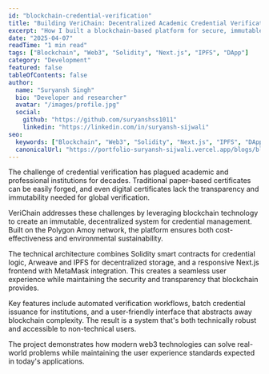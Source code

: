 ```yaml
---
id: "blockchain-credential-verification"
title: "Building VeriChain: Decentralized Academic Credential Verification"
excerpt: "How I built a blockchain-based platform for secure, immutable credential verification using Solidity smart contracts, IPFS storage, and modern web technologies."
date: "2025-04-07"
readTime: "1 min read"
tags: ["Blockchain", "Web3", "Solidity", "Next.js", "IPFS", "DApp"]
category: "Development"
featured: false
tableOfContents: false
author:
  name: "Suryansh Singh"
  bio: "Developer and researcher"
  avatar: "/images/profile.jpg"
  social:
    github: "https://github.com/suryanshss1011"
    linkedin: "https://linkedin.com/in/suryansh-sijwali"
seo:
  keywords: ["Blockchain", "Web3", "Solidity", "Next.js", "IPFS", "DApp"]
  canonicalUrl: "https://portfolio-suryansh-sijwali.vercel.app/blogs/blockchain-credential-verification"
---
```


The challenge of credential verification has plagued academic and professional institutions for decades. Traditional paper-based certificates can be easily forged, and even digital certificates lack the transparency and immutability needed for global verification.

VeriChain addresses these challenges by leveraging blockchain technology to create an immutable, decentralized system for credential management. Built on the Polygon Amoy network, the platform ensures both cost-effectiveness and environmental sustainability.

The technical architecture combines Solidity smart contracts for credential logic, Arweave and IPFS for decentralized storage, and a responsive Next.js frontend with MetaMask integration. This creates a seamless user experience while maintaining the security and transparency that blockchain provides.

Key features include automated verification workflows, batch credential issuance for institutions, and a user-friendly interface that abstracts away blockchain complexity. The result is a system that's both technically robust and accessible to non-technical users.

The project demonstrates how modern web3 technologies can solve real-world problems while maintaining the user experience standards expected in today's applications.